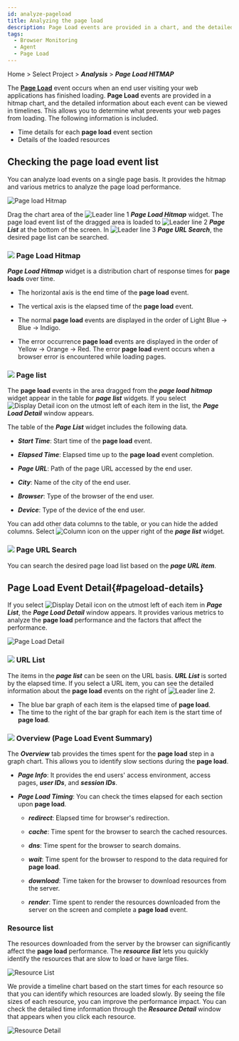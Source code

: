 ```yaml
---
id: analyze-pageload
title: Analyzing the page load
description: Page Load events are provided in a chart, and the detailed information about events can be analyzed.
tags:
  - Browser Monitoring
  - Agent
  - Page Load
---
```


Home > Select Project > **_Analysis_** > **_Page Load HITMAP_**

The **[Page Load](before-starting#load-page)** event occurs when an end user visiting your web applications has finished loading. **Page Load** events are provided in a hitmap chart, and the detailed information about each event can be viewed in timelines. This allows you to determine what prevents your web pages from loading. The following information is included.

-   Time details for each **page load** event section
-   Details of the loaded resources

## Checking the page load event list

You can analyze load events on a single page basis. It provides the hitmap and various metrics to analyze the page load performance.

![Page load Hitmap](/img/browser-analysis-pageload-hitmap.png)

Drag the chart area of the ![Leader line 1](/img/number-01.png) **_Page Load Hitmap_** widget. The page load event list of the dragged area is loaded to ![Leader line 2](/img/number-02.png) **_Page List_** at the bottom of the screen. In ![Leader line 3](/img/number-03.png) **_Page URL Search_**, the desired page list can be searched.

### ![](/img/number-01.png) Page Load Hitmap

**_Page Load Hitmap_** widget is a distribution chart of response times for **page loads** over time. 

-   The horizontal axis is the end time of the **page load** event.

-   The vertical axis is the elapsed time of the **page load** event.

-   The normal **page load** events are displayed in the order of <span class='lowfg'>Light Blue</span> → <span class='normal'>Blue</span> → <span class='highfg'>Indigo</span>.

-   The error occurrence **page load** events are displayed in the order of <span class='logwr'>Yellow</span> → <span class='slow'>Orange</span> → <span class='vslow'>Red</span>. The error **page load** event occurs when a browser error is encountered while loading pages.

### ![](/img/number-02.png) Page list

The **page load** events in the area dragged from the **_page load hitmap_** widget appear in the table for **_page list_** widgets. If you select ![Display Detail icon](/img/ico-detail-view.svg) on the utmost left of each item in the list, the **_Page Load Detail_** window appears.

The table of the **_Page List_** widget includes the following data.

-   **_Start Time_**: Start time of the **page load** event.

-   **_Elapsed Time_**: Elapsed time up to the **page load** event completion.

-   **_Page URL_**: Path of the page URL accessed by the end user.

-   **_City_**: Name of the city of the end user.

-   **_Browser_**: Type of the browser of the end user.

-   **_Device_**: Type of the device of the end user.

You can add other data columns to the table, or you can hide the added columns. Select ![Column icon](/img/ico-column.svg) on the upper right of the **_page list_** widget.

### ![](/img/number-03.png) Page URL Search

You can search the desired page load list based on the **_page URL item_**.

## Page Load Event Detail{#pageload-details}

If you select ![Display Detail icon](/img/ico-detail-view.svg) on the utmost left of each item in **_Page List_**, the **_Page Load Detail_** window appears. It provides various metrics to analyze the **page load** performance and the factors that affect the performance.

![Page Load Detail](/img/rum-pageload-event-02.png)

### ![](/img/number-01.png) URL List

The items in the **_page list_** can be seen on the URL basis. **_URL List_** is sorted by the elapsed time. If you select a URL item, you can see the detailed information about the **page load** events on the right of ![Leader line 2](/img/number-02.png).

-   The blue bar graph of each item is the elapsed time of **page load**.
-   The time to the right of the bar graph for each item is the start time of **page load**.

### ![](/img/number-02.png) Overview (Page Load Event Summary)

The **_Overview_** tab provides the times spent for the **page load** step in a graph chart. This allows you to identify slow sections during the **page load**.

-   **_Page Info_**: It provides the end users' access environment, access pages, **_user IDs_**, and **_session IDs_**.

-   **_Page Load Timing_**: You can check the times elapsed for each section upon **page load**.

    -   **_redirect_**: Elapsed time for browser's redirection.

    -   **_cache_**: Time spent for the browser to search the cached resources.

    -   **_dns_**: Time spent for the browser to search domains.

    -   **_wait_**: Time spent for the browser to respond to the data required for **page load**.

    -   **_download_**: Time taken for the browser to download resources from the server.

    -   **_render_**: Time spent to render the resources downloaded from the server on the screen and complete a **page load** event.

### Resource list

The resources downloaded from the server by the browser can significantly affect the **page load** performance. The **_resource list_** lets you quickly identify the resources that are slow to load or have large files.

![Resource List](/img/rum-pageload-event-03.png)

We provide a timeline chart based on the start times for each resource so that you can identify which resources are loaded slowly. By seeing the file sizes of each resource, you can improve the performance impact. You can check the detailed time information through the **_Resource Detail_** window that appears when you click each resource.

![Resource Detail](/img/rum-pageload-event-04.png)
